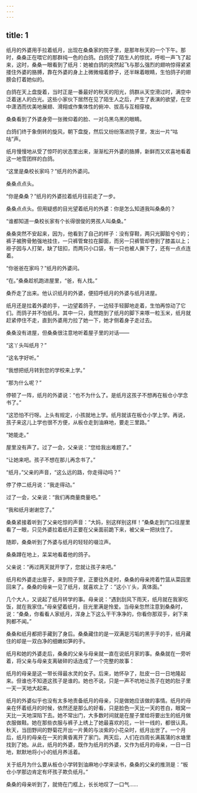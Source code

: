 ```yaml
---
---
---
```

title: 1
---



纸月的外婆用手拉着纸月，出现在桑桑家的院子里，是那年秋天的一个下午。那时，桑桑正在喂它的那群纯一色的白鸽。白鸽受了陌生人的惊扰，呼啦一声飞了起来，这时，桑桑一眼看到了纸月：她被白鸽的突然起飞与那么强烈的翅响惊得紧紧搂住外婆的胳膊，靠在外婆的身上上微微缩着脖子，还半眯着眼睛，生怕鸽子的翅膀会打着她似的。

白鸽在天上盘旋着，当时正是一番最好的秋天的阳光，鸽群从天空滑过时，满空中泛着迷人的白光。这些小家伙下居然在见了陌生人之后，产生了表演的欲望，在空中潇洒而优美地展翅、滑翔或作集体性的俯冲、拔高与互相穿梭。

桑桑看到了外婆身旁一张微仰着的脸、一对乌黑乌黑的眼睛。

白鸽们终于象倒转的旋风，朝下盘旋，然后又纷纷落进院子里，发出一片“咕咕”声。

纸月慢慢地从受了惊吓的状态里出来，渐渐松开外婆的胳膊，新鲜而又欢喜地看着这一地雪团样的白鸽。

“这里是桑校长家吗？”纸月的外婆问。

桑桑点点头。

“你是桑桑？”纸月的外婆拉着纸月往前走了一步。

桑桑点点头。但用疑惑的目光望着纸月的外婆：你是怎么知道我叫桑桑的？

“谁都知道一桑校长家有个长得很俊的男孩人叫桑桑。”

桑桑突然不安起来，因为，他看到了自己的样子：没有穿鞋，两只光脚脏兮兮的；裤子被胯骨勉强地挂住，一只裤管耷拉在脚面，而另一只裤管却卷到了膝盖以上；褂子因与人打架，缺了钮扣，而两只小口袋，有一只也被人撕下了，还有一点点连着。

“你爸爸在家吗？”纸月的外婆问。

“在。”桑桑趁机跑进屋里，“爸，有人找。”

桑乔走了出来。他认识纸月的外婆，便招呼纸月的外婆与纸月进屋。

纸月还是拉着外婆的手，一边望着鸽子，一边轻手轻脚地走着，生怕再惊动了它们。而鸽子并不怕纸月。其中一只，竟然跑到了纸月的脚下来啄一粒玉米，纸月就赶紧停住不走，直到外婆用力拉了她一下，她才侧着身子走过去。

桑桑没有进屋，但桑桑很注意地听着屋子里的对话——

“这丫头叫纸月？”

“这名字好听。”

“我想把纸月转到您的学校来上学。”

“那为什么呢？”

停顿了一阵，纸月的外婆说：“也不为什么了。是纸月这孩子不想再在板仓小学念书了。”

“这恐怕不行呀。上头有规定，小孩就地上学。纸月就该在板仓小学上学。再说，孩子来这儿上学也很不方便，从板仓走到油麻地，要走三里路。”

“她能走。”

屋里没有声了。过了一会，父亲说：“您给我出难题了。”

“让她来吧。孩子不想在那儿再念书了。”

“纸月，”父亲的声音，“这么远的路，你走得动吗？”

停了停二纸月说：“我走得动。”

过了一会，父亲说：“我们再商量商量吧。”

“我和纸月谢谢您了。”

桑桑紧接着听到了父亲吃惊的声音：“大妈，别这样别这样！”桑桑走到门口往屋里看了一眼，只见外婆拉着纸月正要在父亲面前跪下来，被父亲一把扶住了。

随即，桑桑听到了外婆与纸月的轻轻的啜泣声。

桑桑蹲在地上，呆呆地看着他的鸽子。

父亲说：“再过两天就开学了，您就让孩子来吧。”

纸月和外婆走出屋子，来到院子里，正要往外走时，桑桑的母亲挎着竹篮从菜园里回来了。桑桑的母亲一见了纸月，就喜欢上了：”这小丫头，真体面。”

几个大人，又说起了纸月转学的事。母亲说：“遇到刮风下雨天，纸月就在我家吃饭，就在我家住。”母亲望着纸月，目光里满是怜爱。当母亲忽然注意到桑桑时，说：“桑桑，你看看人家纸月，浑身上下这么干干净净的，你看你那双手，剁下来狗都不闻。”

桑桑和纸月都把手藏到了身后。桑桑藏住的是一双满是污垢的黑乎乎的手，纸月藏住的却是一双白净的细嫩如笋的手。

纸月和她的外婆走后，桑桑的父亲与母亲就一直在说纸月家的事。桑桑就在一旁听着，将父亲与母亲支离破碎的话连成了一个完整的故事：

纸月的母亲是这一带长得最水灵的女子。后来，她怀孕了，肚皮一日一日地隆起来。但谁也不知道这孩子是谁的。她也不说，只是一声不吭地让孩子在她的肚子里一天一天地大起来。

纸月的外婆似乎也没有太多地责备纸月的母亲，只是做她应该做的事情。纸月的母亲在怀着纸月的时候，依然还是那么的好看，只是脸色一天比一天的苍白，眼窝一天比一天地深陷下去。她不常出门，大多数时间就是在屋子里给将要出生的纸月做衣服做鞋。她在那些衣服与裤子上绣上了她最喜欢的花，一针一线的，都很认真。秋天，当田野间的野菊花开出一片黄的与淡紫的小花朵时，纸月出世了。一个月后，纸月的母亲在一天的黄昏离开了家门。两天后，人们在四周长满菖蒲的水塘里找到了她。从此，纸月的外婆，既作为纸月的外婆，又作为纸月的母亲，一日一日地，默默地将小小的纸月养活着。

关于纸月为什么要从板仓小学转到油麻地小学来读书，桑桑的父亲的推测是：“板仓小学那边肯定有坏孩子欺负纸月。”

桑桑的母亲听到了，就倚在门框上，长长地叹了一口气……